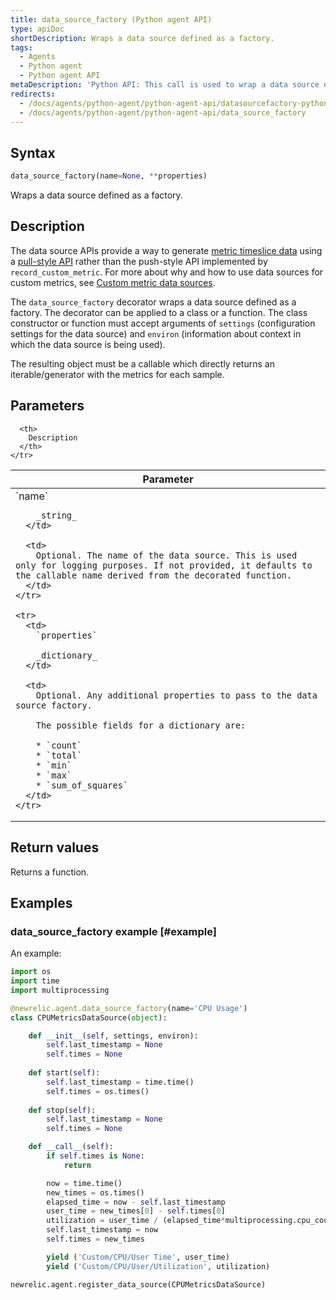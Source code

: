 ```yaml
---
title: data_source_factory (Python agent API)
type: apiDoc
shortDescription: Wraps a data source defined as a factory.
tags:
  - Agents
  - Python agent
  - Python agent API
metaDescription: 'Python API: This call is used to wrap a data source defined as a factory.'
redirects:
  - /docs/agents/python-agent/python-agent-api/datasourcefactory-python-agent-api
  - /docs/agents/python-agent/python-agent-api/data_source_factory
---
```


## Syntax

```py
data_source_factory(name=None, **properties)
```

Wraps a data source defined as a factory.

## Description

The data source APIs provide a way to generate [metric timeslice data](/docs/data-analysis/metrics/analyze-your-metrics/data-collection-metric-timeslice-event-data#timeslice-data) using a [pull-style API](/docs/agents/python-agent/supported-features/python-custom-metrics#push-versus-pull-interfaces) rather than the push-style API implemented by `record_custom_metric`. For more about why and how to use data sources for custom metrics, see [Custom metric data sources](/docs/agents/python-agent/supported-features/python-custom-metrics#custom-metric-data-sources).

The `data_source_factory` decorator wraps a data source defined as a factory. The decorator can be applied to a class or a function. The class constructor or function must accept arguments of `settings` (configuration settings for the data source) and `environ` (information about context in which the data source is being used).

The resulting object must be a callable which directly returns an iterable/generator with the metrics for each sample.

## Parameters

<table>
  <thead>
    <tr>
      <th width="25%">
        Parameter
      </th>

      <th>
        Description
      </th>
    </tr>
  </thead>

  <tbody>
    <tr>
      <td>
        `name`

        _string_
      </td>

      <td>
        Optional. The name of the data source. This is used only for logging purposes. If not provided, it defaults to the callable name derived from the decorated function.
      </td>
    </tr>

    <tr>
      <td>
        `properties`

        _dictionary_
      </td>

      <td>
        Optional. Any additional properties to pass to the data source factory.

        The possible fields for a dictionary are:

        * `count`
        * `total`
        * `min`
        * `max`
        * `sum_of_squares`
      </td>
    </tr>
  </tbody>
</table>

## Return values

Returns a function.

## Examples

### data_source_factory example [#example]

An example:

```py
import os
import time
import multiprocessing

@newrelic.agent.data_source_factory(name='CPU Usage')
class CPUMetricsDataSource(object):

    def __init__(self, settings, environ):
        self.last_timestamp = None
        self.times = None
 
    def start(self):
        self.last_timestamp = time.time()
        self.times = os.times()
 
    def stop(self):
        self.last_timestamp = None
        self.times = None

    def __call__(self):
        if self.times is None:
            return

        now = time.time()
        new_times = os.times()
        elapsed_time = now - self.last_timestamp
        user_time = new_times[0] - self.times[0]
        utilization = user_time / (elapsed_time*multiprocessing.cpu_count())
        self.last_timestamp = now
        self.times = new_times

        yield ('Custom/CPU/User Time', user_time)
        yield ('Custom/CPU/User/Utilization', utilization)

newrelic.agent.register_data_source(CPUMetricsDataSource)
```

